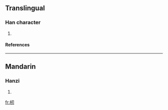 ==Translingual==
===Han character===
{{Han char|rn=75|rad=木|as=03|sn=7|four=|canj=木尸竹戈 (DSHI)}}
# {{defn|Han|sort=木03}}
====References====
{{Han ref|kx=0511.180|dkj=14465|hdz=21163.030|uh=6752|ud=26450}}

----
==Mandarin==
===Hanzi===
{{cmn-hanzi|pin=[[rèn]] ([[ren4]])|wg=jen<sup>4</sup>}}
# {{defn|Mandarin}}

[[fr:杒]]